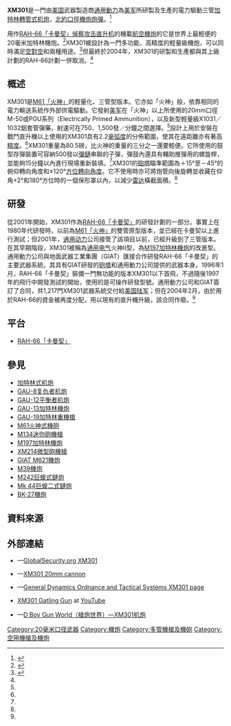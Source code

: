{{noteTA
|G1=軍事
|G2=長度單位
|1=zh-hans:电动机;zh-hk:摩打;zh-tw:馬達;
}}
{{Infobox Weapon
|name= XM301加特林機炮<br />{{Lang|en|XM301 Gatling gun}}
|image= 
|image_size= 300px
|caption= 
|origin= {{flagcountry|United States}}
|type= 三管[[加特林機槍|加特林式]][[机炮|机炮]]
<!-- Type selection -->
|is_ranged= yes
|is_bladed= 
|is_explosive= 
|is_artillery= 
|is_vehicle= 
|is_missile= 
|is_UK= 
<!-- Service history -->
|service= 不服役
|used_by= [[美国|美国]]
|wars= 
<!-- Production history -->
|designer= [[通用电气|通用動力公司武器系統]]
|design_date= 1992年<ref name=Janes>Jane's Air-Launched Weapons, Ewen Southby-Tailyour (2005)</ref>
|manufacturer= 通用動力公司武器系統
|unit_cost= 
|production_date= 
|number= 
|variants= 
<!-- General specifications -->
|spec_label= 
|weight= 36.51[[千克|千克]]（80.5[[磅|磅]]）
* {{Link-en|高爆燃燒彈|High-explosive incendiary}}彈頭：100[[克|克]]（3.53[[盎司|盎司]]）
|length= 1,828.8[[毫米|毫米]]（72[[英寸|英寸]]）
|part_length= 
|width= 
|height= 
|diameter= 
|crew= 
<!-- Ranged weapon specifications -->
|cartridge= {{Link-en|20毫米口径|20 mm caliber|20×102毫米北約口徑}}
|caliber= 20毫米（0.79英吋）
|barrels= 3根，漸進式RH拋物線纏距，9條[[膛線|陰膛]]
|action= 以[[電源供應|電源]]開動電動機驅動的旋轉[[膛室|膛室]]
|mode= [[自動火器|全自動]]
|rate= 750、1,500發／分鐘<ref name=globalsecurity>{{cite web|url=http://www.globalsecurity.org/military/systems/aircraft/systems/m301.htm|title=XM301 20mm cannon|accessdate=2011-07-06|archive-date=2016-10-21|archive-url=https://web.archive.org/web/20161021144827/http://www.globalsecurity.org/military/systems/aircraft/systems/m301.htm}}</ref>
|velocity= PGU-28/B彈藥：1,030.22[[米每秒|米／秒]]（3,380[[英尺每秒|英尺／秒]]）<ref name=specsheet/>
|energy= 
|range= 
|max_range= 
|feed= [[彈鏈|彈鏈]]或無彈鏈供彈[[彈鼓|彈鼓]]<ref name=specsheet/>
|sights= 根據載具類型而不同，沒有固定的瞄準具
<!-- 火炮規格 -->
|breech= 
|recoil= 
|carriage= 
|elevation= 
|traverse= 
<!-- 刃器規格 --> 
|blade_type= 
|hilt_type= 
|sheath_type= 
|head_type= 
|haft_type= 
<!-- 爆炸物內填炸藥規格 --> 
|filling= 
|filling_weight= 
|detonation= 
|yield= 
<!-- 車輛/飛彈規格 -->
|armour= 
|primary_armament= 
|secondary_arament= 
|engine= 
|engine_power= 
|transmission= 
|payload_capacity= 
|fuel_capacity= 
|pw_ratio= 
|suspension= 
|clearance= 
|vehicle_range= 
|speed= 
|guidance= 
|steering= 
<!-- Missiles only -->
|wingspan= 
|propellant= 
|ceiling= 
|altitude= 
|depth= 
|boost= 
|accuracy= 
|launch_platform= 
|transport= 
}}

'''XM301'''是一門由[[美国|美国]]武器製造商[[通用動力|通用動力]]為[[美军|美军]]所研製及生產的電力驅動三管[[加特林机枪|加特林]][[轉管炮|轉管式]][[机炮|机炮]]，{{Link-en|20毫米口径|20 mm caliber|20×102毫米}}[[北大西洋公约组织|北約]][[口徑|口徑]][[機炮|機炮]][[炮彈|炮彈]]。<ref name=fas>{{cite web|url=http://www.fas.org/man/dod-101/sys/ac/equip/m301.htm|title=XM301 20mm cannon|accessdate=2011-07-06|archive-date=2016-03-27|archive-url=https://web.archive.org/web/20160327115637/http://fas.org/man/dod-101/sys/ac/equip/m301.htm}}</ref>

用作[[RAH-66卡曼契直升機|RAH-66「卡曼契」]]{{Link-en|匿蹤能力直昇機|Stealth helicopter|隱形}}[[偵察直升機|偵察]][[攻击直升机|攻击直升机]]的機載[[航空机关炮|航空]][[機炮|機炮]]的它是世界上最輕便的20毫米加特林機炮。<ref name=specsheet>{{cite web|url=http://www.gdatp.com/factsheets/A026_XM301.pdf|title=XM301 Spec Sheet|accessdate=2011-07-06|deadurl=yes|archiveurl=https://web.archive.org/web/20131022030351/http://www.gdatp.com/factsheets/A026_XM301.pdf|archivedate=2013-10-22}}</ref>XM301被設計為一門多功能、高精度的輕量級機炮，可以同時滿足[[空戰機動|空對空]]和{{Link-en|空對地武器|Air-to-ground weaponry|空對地}}兩種用途。<ref name=deagle>{{cite web|url=http://www.deagel.com/Guns-Riffles-and-Grenade-Launchers/XM-301_a001502001.aspx|title=XM-301/XM301|accessdate=2011-07-06|archive-date=2016-08-10|archive-url=https://web.archive.org/web/20160810194433/http://www.deagel.com/Guns-Riffles-and-Grenade-Launchers/XM-301_a001502001.aspx}}</ref>但最終於2004年，XM301的研製和生產都與其上級計劃的RAH-66計劃一併取消。<ref name=deagle/>

== 概述 ==
XM301是[[M61火神式機砲|M61「火神」]]的輕量化、三管型版本。它亦如「火神」般，依靠相同的電力輸送系統作外部供電驅動。它發射[[美军|美军]]在「火神」以上所使用的20mm口徑M-50或PGU系列{{Link-en|電子擊發|Electronic firing|電子擊發彈藥}}（Electrically Primed Ammunition），以及新型輕量級X1031／1032鋁套管彈藥，射速可在750、1,500發／分鐘之間選擇。<ref name=globalsecurity/>設計上用於安裝在戰鬥直升機以上使用的XM301具有2.2[[弧度|毫弧度]]的分佈範圍，使其在遠距離亦有著高[[测量精度|精度]]。<ref name=specsheet/>XM301重量為80.5磅，比火神的重量的三分之一還要輕便。它所使用的鼓型存彈裝置可容納500發以[[彈鏈|彈鏈]]串聯的子彈，彈鼓內還具有輔助推彈用的螺旋桿，並能夠15分鐘以內進行現場重新裝填。<ref name=fas/>XM301的[[砲塔|砲塔]]瞄準範圍為＋15°至－45°的俯仰轉向角度和±120°[[方位角|方位轉向角度]]。它不使用時亦可將炮管向後旋轉並收藏在仰角+2°和180°方位時的一個保形罩以內，以減少[[雷达|雷达]]橫截面積。<ref name=fas/>

== 研發 ==
從2001年開始，XM301作為[[RAH-66卡曼契直升機|RAH-66「卡曼契」]]的研發計劃的一部分。事實上在1980年代研發時，以前為[[M61火神式機砲|M61「火神」]]的雙管原型版本，並已經在卡曼契以上進行測試；但2001年，[[通用动力|通用动力]]公司接管了該項目以前，已經升級到了三管版本。在其早期階段，XM301被稱為[[通用电气|通用电气]]火神II型，為[[M197加特林機炮|M197加特林機炮]]的改進型。通用動力公司與地面武器工業集團（GIAT）匯接合作研發RAH-66「卡曼契」的主要武器系統，其具有GIAT研發的[[砲塔|砲塔]]和通用動力公司提供的武器本身。1996年1月，RAH-66「卡曼契」裝備一門無功能的版本XM301以下首飛，不過隨後1997年的飛行中開發測試的開始，使用的是可操作研發型號。通用動力公司和GIAT簽訂了合同，共1,217門XM301武器系統交付給[[美国陆军|美国陆军]]；但在2004年2月，由於用於RAH-66的資金被再度分配，用以現有的直升機升級，該合同作廢。<ref name=Janes/>

== 平台 ==
* [[RAH-66卡曼契直升機|RAH-66「卡曼契」]]

== 參見 ==
{{div col|cols=2}}
* [[加特林机枪|加特林式]][[机炮|机炮]]
* [[GAU-8复仇者机炮|GAU-8复仇者机炮]]
* [[GAU-12平衡者机炮|GAU-12平衡者机炮]]
* [[GAU-13加特林機炮|GAU-13加特林機炮]]
* [[GAU-19加特林重機槍|GAU-19加特林重機槍]]
* [[M61火神式機砲|M61火神式機砲]]
* [[M134迷你砲機槍|M134迷你砲機槍]]
* [[M197加特林機炮|M197加特林機炮]]
* [[XM214微型砲機槍|XM214微型砲機槍]]
* [[GIAT_M621機炮|GIAT M621機炮]]
* [[M39機炮|M39機炮]]
* [[M242巨蝮式鏈炮|M242巨蝮式鏈炮]]
* [[Mk_44巨蝮二式鏈炮|Mk 44巨蝮二式鏈炮]]
* [[BK-27機炮|BK-27機炮]]
{{div col end}}

== 資料來源 ==
{{Reflist}}

== 外部連結 ==
{{div col|cols=2}}
* {{en icon}}—[http://www.globalsecurity.org/military/systems/aircraft/systems/m301.htm GlobalSecurity.org XM301] {{Wayback|url=http://www.globalsecurity.org/military/systems/aircraft/systems/m301.htm |date=20161021144827 }}
* {{en icon}}—[http://fas.org/man/dod-101/sys/ac/equip/m301.htm XM301 20mm cannon] {{Wayback|url=http://fas.org/man/dod-101/sys/ac/equip/m301.htm |date=20170625131249 }}
* {{en icon}}—[http://www.gd-ots.com/armament_systems/mbw_XM301.html General Dynamics Ordnance and Tactical Systems XM301 page] {{Wayback|url=http://www.gd-ots.com/armament_systems/mbw_XM301.html |date=20161023210523 }}
* [http://www.youtube.com/watch?v=12T_-tcQNZg XM301 Gatling Gun] {{Wayback|url=http://www.youtube.com/watch?v=12T_-tcQNZg |date=20160504040237 }} at [[YouTube|YouTube]]
* {{zh-hans icon}}—[http://pewpewpew.work/usa/mg/vulcan/xm301.htm D Boy Gun World（槍炮世界）—XM301机炮] {{Wayback|url=http://pewpewpew.work/usa/mg/vulcan/xm301.htm |date=20220408113826 }}
{{div col end}}

{{现代加特林机枪及机炮}}
{{Aviation lists}}

{{DEFAULTSORT:XM301}}
[[Category:20毫米口径武器|Category:20毫米口径武器]]
[[Category:機炮|Category:機炮]]
[[Category:多管機槍及機砲|Category:多管機槍及機砲]]
[[Category:空用機槍及機炮|Category:空用機槍及機炮]]